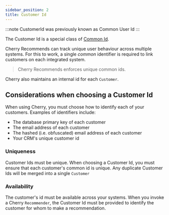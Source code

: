 ```yaml
---
sidebar_position: 2
title: Customer Id
---
```


:::note
CustomerId was previously known as Common User Id
:::

The Customer Id is a special class of [Common Id](./common-id).

Cherry Recommends can track unique user behaviour across multiple systems. 
For this to work, a single *common* identifier is required to link customers on each integrated system.

> Cherry Recommends enforces unique common ids.

Cherry also maintains an internal id for each `Customer`.

## Considerations when choosing a Customer Id

When using Cherry, you must choose how to identify each of your customers.
Examples of identifiers include:

- The database primary key of each customer
- The email address of each customer
- The hashed (i.e. obfuscated) email address of each customer
- Your CRM's unique customer id

### Uniqueness

Customer Ids must be unique.
When choosing a Customer Id, you must ensure that each customer's common id is unique.
Any duplicate Customer Ids will be merged into a single `Customer`

### Availability

The customer's id must be available across your systems. 
When you invoke a Cherry `Recommender`, the Customer Id must be provided to identify the customer for whom to make a recommendation.
